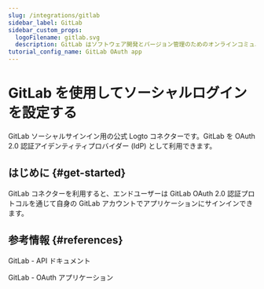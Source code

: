```yaml
---
slug: /integrations/gitlab
sidebar_label: GitLab
sidebar_custom_props:
  logoFilename: gitlab.svg
  description: GitLab はソフトウェア開発とバージョン管理のためのオンラインコミュニティです。
tutorial_config_name: GitLab OAuth app
---
```




# GitLab を使用してソーシャルログインを設定する

GitLab ソーシャルサインイン用の公式 Logto コネクターです。GitLab を OAuth 2.0 認証アイデンティティプロバイダー (IdP) として利用できます。

<GuideTip />

## はじめに \{#get-started}

GitLab コネクターを利用すると、エンドユーザーは GitLab OAuth 2.0 認証プロトコルを通じて自身の GitLab アカウントでアプリケーションにサインインできます。

<Integration />

## 参考情報 \{#references}

<Url href="https://docs.gitlab.com/ee/api/">GitLab - API ドキュメント</Url>

<Url href="https://docs.gitlab.com/ee/integration/oauth_provider.html">
  GitLab - OAuth アプリケーション
</Url>

